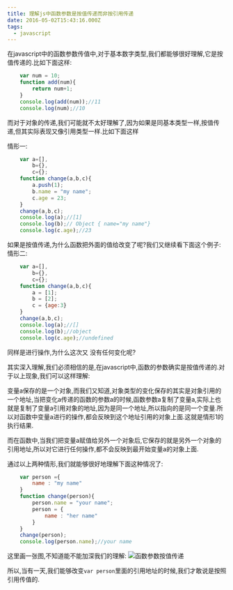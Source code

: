 ```yaml
---
title: 理解js中函数参数是按值传递而非按引用传递
date: 2016-05-02T15:43:16.000Z
tags:
  - javascript
---
```

在javascript中的函数参数传值中,对于基本数字类型,我们都能够很好理解,它是按值传递的.比如下面这样:

```javascript
	var num = 10;
	function add(num){
		return num+1;
	}
	console.log(add(num));//11
	console.log(num);//10
```

而对于对象的传递,我们可能就不太好理解了,因为如果是同基本类型一样,按值传递,但其实际表现又像引用类型一样.比如下面这样

情形一:
```javascript
	var a=[],
		b={},
		c={};
	function change(a,b,c){
		a.push(1);
		b.name = "my name";
		c.age = 23;
	}
	change(a,b,c);
	console.log(a);//[1]
	console.log(b);// Object { name="my name"}
	console.log(c.age);//23
```
如果是按值传递,为什么函数把外面的值给改变了呢?我们又继续看下面这个例子:
情形二:
```javascript
	var a=[],
		b={},
		c={};
	function change(a,b,c){
		a = [1];
		b = [2];
		c = {age:3}
	}
	change(a,b,c);
	console.log(a);//[]
	console.log(b);//object
	console.log(c.age);//undefined
```
同样是进行操作,为什么这次又 没有任何变化呢?

其实深入理解,我们必须相信的是,在javascript中,函数的参数确实是按值传递的.对于以上现象,我们可以这样理解:

变量a保存的是一个对象,而我们又知道,对象类型的变化保存的其实是对象引用的一个地址,当把变化a传递的函数的参数a的时候,函数参数a复制了变量a,实际上也就是复制了变量a引用对象的地址,因为是同一个地址,所以指向的是同一个变量.所以对函数中变量a进行的操作,都会反映到这个地址引用的对象上面.这就是情形1的执行结果.

而在函数中,当我们把变量a赋值给另外一个对象后,它保存的就是另外一个对象的引用地址,所以对它进行任何操作,都不会反映到最开始变量a的对象上面.

通过以上两种情形,我们就能够很好地理解下面这种情况了:

```javascript
	var person ={
		name : "my name"
	}
	function change(person){
		person.name = "your name";
		person = {
			name : "her name"
		}
	}
	change(person);
	console.log(person.name);//your name
```
这里画一张图,不知道能不能加深我们的理解:
![函数参数按值传递][1]

所以,当有一天,我们能够改变`var person`里面的引用地址的时候,我们才敢说是按照引用传值的.


  [1]: http://7te946.com1.z0.glb.clouddn.com/arguments.png
